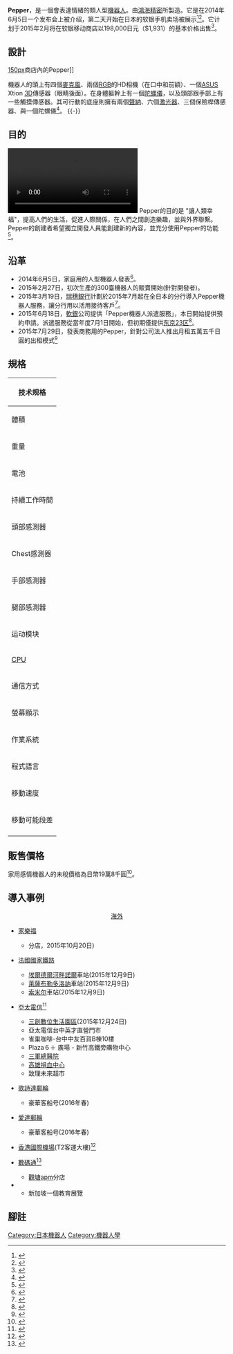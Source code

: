 {{Infobox robot
| name             =Pepper
| logo             =
| logosize         =
| logoalt          =
| image            = SoftBank pepper.JPG
| imagesize        = 
| alt              = Pepper机器人站在零售环境中
| caption          = Pepper
| inventor         = [[Aldebaran_Robotics|Aldebaran Robotics]]
| manufacturer     = 
| country          = 法国<!-- Of design origin and/or manufacture --><br /> 日本
| year_of_creation = 2014 <small>原型</small><!-- Either year of first known prototype, first commercial/operational version, or both, separated by a <br/> -->
| price            =
| type             = 人形机器人<!-- Humanoid, caniform, UAV, UUV, UGV, powered exoskel etc. -->
| purpose          = 技术演示<!-- Combat, recon, medical, search and rescue, technology demonstrator etc. -->
| derived_from     = 
| replaced_by      = 
| current_supplier = [[軟銀|软银手机部门]]
| last_production  = 
| website          ={{URL|www.aldebaran.com/en/a-robots/who-is-pepper}}
}}

'''Pepper'''，是一個會表達情緒的類人型[[機器人|機器人]]。由[[鴻海精密|鴻海精密]]所製造。它是在2014年6月5日一个发布会上被介绍，第二天开始在日本的软银手机卖场被展示<ref>{{Cite web |url=http://www.theverge.com/2014/6/5/5781628/softbank-announces-pepper-robot |title=SoftBank announces emotional robots to staff its stores and watch your baby – {{resize|Pepper will go on sale for under $2,000 in February}} |date=5 June 2014 |website=theverge.com |last=Byford |first=Sam |publisher=[[Vox_Media|Vox Media]] |accessdate=11 June 2014 |archive-date=2016-08-12 |archive-url=https://web.archive.org/web/20160812044006/http://www.theverge.com/2014/6/5/5781628/softbank-announces-pepper-robot |dead-url=no }}</ref><ref>{{Cite news |url=http://www.japantimes.co.jp/news/2014/06/05/business/corporate-business/softbank-unveils-pepper-worlds-first-robot-reads-emotions/#.U5hbI_m1ZbU |title=SoftBank unveils 'historic' robot – Cloud-linked machine reads emotions, can 'learn,' company says |date=5 June 2014 |newspaper=[[The_Japan_Times|The Japan Times]] |last=Nagata |first=Kazuaki |accessdate=11 June 2014 |archive-date=2016-07-23 |archive-url=https://web.archive.org/web/20160723215635/http://www.japantimes.co.jp/news/2014/06/05/business/corporate-business/softbank-unveils-pepper-worlds-first-robot-reads-emotions#.U5hbI_m1ZbU |dead-url=no }}</ref>。它计划于2015年2月将在软银移动商店以198,000日元（$1,931）的基本价格出售<ref>{{Cite web |url=http://www.zdnet.com/softbank-aldebaran-launch-pepper-an-emotional-robot-7000030260/ |title=Softbank, Aldebaran launch Pepper, an emotional robot |date=5 June 2014 |website=zdnet.com |last=Dignan |first=Larry |publisher=[[CBS_Interactive|CBS Interactive]] |accessdate=10 June 2014 |archive-date=2014-12-04 |archive-url=https://web.archive.org/web/20141204162309/http://www.zdnet.com/softbank-aldebaran-launch-pepper-an-emotional-robot-7000030260/ |dead-url=no }}</ref>。

==設計==
[[file:Pepper_humanoid_robot_-_Japan_-_August_2014_.jpg|150px]]商店內的Pepper]]

機器人的頭上有四個[[麥克風|麥克風]]、兩個[[RGB|RGB]]的HD相機（在口中和前額）、一個[[ASUS|ASUS]] Xtion [[三維空間|3D]]傳感器（眼睛後面）。在身體軀幹上有一個[[陀螺儀|陀螺儀]]，以及頭部跟手部上有一些觸摸傳感器。其可行動的底座則擁有兩個[[聲納|聲納]]、六個[[激光器|激光器]]、三個保險桿傳感器、與一個陀螺儀<ref>{{Cite web |url=http://www.aldebaran.com/en/press/press-releases/softbank-mobile-and-aldebaran-unveil-pepper |title=SoftBank Mobile and Aldebaran unveil “Pepper” |date=5 June 2014 |website=aldebaran.com |publisher=[[Aldebaran_Robotics|Aldebaran Robotics]], a division of [[SoftBank_Group|SoftBank Group]] |accessdate=11 June 2014 |deadurl=yes |archiveurl=https://web.archive.org/web/20140609005045/http://www.aldebaran.com/en/press/press-releases/softbank-mobile-and-aldebaran-unveil-pepper |archivedate=2014年6月9日 }}</ref>。
{{-}}

== 目的 ==
[[File:Pepper_dancing_in_the_6+_plaza.webm|thumb]]
Pepper的目的是 "讓人類幸福"，提高人們的生活，促進人際關係，在人們之間創造樂趣，並與外界聯繫。Pepper的創建者希望獨立開發人員能創建新的內容，並充分使用Pepper的功能<ref>{{Cite web |url=https://www.aldebaran.com/en/press/faq-about-pepper |title=FAQ About Pepper |date= |publisher=[[Aldebaran|Aldebaran]] |accessdate=12 February 2015 |deadurl=yes |archiveurl=https://web.archive.org/web/20150212051816/https://www.aldebaran.com/en/press/faq-about-pepper |archivedate=2015年2月12日 }}</ref>。

== 沿革 ==
* 2014年6月5日，家庭用的人型機器人發表<ref>{{cite web |url=http://itpro.nikkeibp.co.jp/article/NEWS/20140605/561963/ |title=ソフトバンク、家庭向けの人型ロボット「Pepper」を2015年2月に発売 |publisher=日経BPネットITpro |date=2014-06-05 |accessdate=2015-02-10 |archive-date=2015-02-09 |archive-url=https://web.archive.org/web/20150209222551/http://itpro.nikkeibp.co.jp/article/NEWS/20140605/561963/ |dead-url=no }}</ref>。
* 2015年2月27日，初次生產的300臺機器人的販賣開始(針對開發者)。
* 2015年3月19日，[[瑞穗銀行|瑞穗銀行]]計劃於2015年7月起在全日本的分行導入Pepper機器人服務，讓分行用以活用接待客戶<ref>{{cite web|url=http://news.mynavi.jp/news/2015/03/19/265/|title=「Pepper」が全国のみずほ銀行に順次導入、店舗での接客に活用|publisher=マイナビニュース|date=2015-03-19|accessdate=2015-03-19|archive-date=2015-03-25|archive-url=https://web.archive.org/web/20150325132059/http://news.mynavi.jp/news/2015/03/19/265/|dead-url=no}}</ref>。
* 2015年6月18日，[[軟銀|軟銀]]公司提供「Pepper機器人派遣服務」，本日開始提供預約申請。派遣服務從當年度7月1日開始，但初期僅提供[[东京23区|东京23区]]<ref>{{cite web|url=http://news.mynavi.jp/news/2015/06/18/556/|title=孫さん僕が助けるよ! ソフトバンクの「Pepper」が時給1500円でバイト開始|publisher=ITmedia|date=2015-6-181|accessdate=2015-08-08|archive-date=2015-08-20|archive-url=https://web.archive.org/web/20150820004101/http://news.mynavi.jp/news/2015/06/18/556/|dead-url=no}}</ref>。
* 2015年7月29日，發表商務用的Pepper，針對公司法人推出月租五萬五千日圓的出租模式<ref>{{cite web|url=http://itpro.nikkeibp.co.jp/atcl/news/15/073002532/|title=ソフトバンク、法人向け人型ロボット「Pepper for Biz」をレンタル提供|publisher=日經新聞社ITpro|date=2015-7-301|accessdate=2015-08-08|archive-date=2015-08-17|archive-url=https://web.archive.org/web/20150817085350/http://itpro.nikkeibp.co.jp/atcl/news/15/073002532/|dead-url=no}}</ref>

== 規格 ==
{| cellpadding="2" cellspacing="0" border="1" cellpadding="2" align="left" class="wikitable"
|-
!bgcolor="#87CEEB" colspan="2"|技术规格
|-
|體積|| 1,210mm×425mm×485mm
|-
|重量||28公斤→ 29公斤<ref>『[[日経産業新聞|日経産業新聞]]』2015年10月12日付デジタル面の記事「ペッパー君、1キロ太る」によると、安全性を高めるためセンサーを増やしたり、部材の強度を上げたりした結果、当初より重くなったという。</ref>
|-
|電池||[[鋰離子電池|鋰離子電池]] 30Ah/795Wh
|-
|持續工作時間||12小時 (當開機後，連續使用到沒電)
|-
|頭部感測器||麥克風 x 4、RGB 相機 x 2、[[ASUS|ASUS]] Xtion 3D傳感器 x 1、觸摸感應器 x 3
|-
|Chest感測器||陀螺儀傳感器 x 1
|-
|手部感測器||觸摸感應器 x 2
|-
|腿部感測器||Sonar sensor x 2、Laser sensor x 6、Bumper sensor x 3、陀螺儀傳感器 x 1
|-
|运动模块||运动角度
头部(2°), 肩部(2°) (L&R), Elbow (2 rotations) (L&R), 手腕(1°)  (L&R), 5个手指 (1°) (L&R), 臀部(2°), 膝盖(1°), 底座 (3°)
20 Motors
|-
|[[CPU|CPU]]|| [[Intel|Intel]] [[Intel_Atom|Atom]] Z530(早期型號)、E3845（一般型號）
|-
|通信方式||[[Wi-Fi|Wi-Fi]]：[[IEEE|IEEE]][[802.11|802.11]]a/b/g/n (2.4GHz/5GHz)<br />[[以太網路|乙太網路]]: port×1(10/100/1000 base T）
|-
|螢幕顯示|| [[LG|LG]] CNS 10.1吋觸摸显示屏
|-
|作業系統||「[[NAOqi|NAOqi]]（ナオキ） OS」
|-
|程式語言||[[NAOqi#Choregraphe|Choregraphe]]、[[C++|C++]]、[[Python|Python]]、[[Java|Java]]
|-
|移動速度||最大{{convert|3|km/h|mph|0}}
|-
|移動可能段差||最大{{convert|1.5|cm|in|1}}
|-
|}
<div style="clear:left"></div>

== 販售價格 ==
家用感情機器人的未稅價格為日幣19萬8千圓<ref>{{Cite news|url=http://jp.techcrunch.com/2014/06/05/jp20140605softbank/|title=ソフトバンク、家庭向け感情ロボット「pepper」を19.8万円で来年2月発売|author=SATORU MASUDA|date=2014-06-05|newspaper=engadget|accessdate=2015-02-27|archive-date=2015-02-14|archive-url=https://web.archive.org/web/20150214060245/http://jp.techcrunch.com/2014/06/05/jp20140605softbank/|dead-url=no}}</ref>。

== 導入事例 ==
<div class="NavFrame" style="clear: both; border:0;">
  <div class="NavHead" style="text-align: center;">[[海外|海外]]</div>
    <div class="NavContent" style="text-align: left;">
*{{Flagicon|FRA}} [[家樂福|家樂福]]　
**{{link-fr|克萊蘇伊|Claye-Souilly}}分店，2015年10月20日)
*{{Flagicon|FRA}} [[法國國家鐵路|法國國家鐵路]]　
**[[埃爾德爾河畔諾爾|埃爾德爾河畔諾爾]]車站(2015年12月9日)
**[[萊薩布勒多洛訥|萊薩布勒多洛訥]]車站(2015年12月9日)
**[[索米尔|索米尔]]車站(2015年12月9日)
*{{Flagicon|ROC}} [[亞太電信|亞太電信]]<ref>{{Cite news|url=http://www.nikkei.com/markets/kaigai/asia.aspx?g=DGXLASFL25HHA_25122015000000|title=台湾株25日、続伸　「ペッパー」登場で亜太電信がストップ高|author=日経新聞|date=2015-12-25|accessdate=2015-12-29|archive-date=2015-12-28|archive-url=https://web.archive.org/web/20151228154054/http://www.nikkei.com/markets/kaigai/asia.aspx?g=DGXLASFL25HHA_25122015000000|dead-url=no}}</ref>
**[[三創數位生活園區|三創數位生活園區]](2015年12月24日)
**亞太電信台中英才直營門市
**雀巢咖啡-台中中友百貨B棟10樓
**Plaza６＋ 廣場 - 新竹高鐵旁購物中心
**[[三軍總醫院|三軍總醫院]]
**[http://www.ks.blood.org.tw/Internet/Kaohsiung/index.aspx 高雄捐血中心]{{Wayback|url=http://www.ks.blood.org.tw/Internet/Kaohsiung/index.aspx |date=20190628014953 }}
**致理未來超市
*{{Flagicon|ITA}} [[歌詩達郵輪|歌詩達郵輪]]　
**豪華客船{{link-en|Costa Diadema|Costa Diadema}}号(2016年春)
*{{Flagicon|DEU}} [[愛達郵輪|愛達郵輪]]　
**豪華客船{{link-ja|Aida Prima|アイーダ・プリマ}}号(2016年春)
*{{flagicon|Hong Kong}} [[香港國際機場|香港國際機場]](T2客運大樓)<ref>{{Cite web|url=http://topick.hket.com/article/1636304/%E6%B8%AF%E6%A9%9F%E5%A0%B4%E5%BC%95%E5%85%A5Pepper%E6%A9%9F%E6%A2%B0%E4%BA%BA|title=港機場引入Pepper機械人 - 香港經濟日報 - TOPick - 新聞 - 社會|accessdate=2017-02-20|work=topick.hket.com|language=en|archive-date=2017-03-12|archive-url=https://web.archive.org/web/20170312051146/http://topick.hket.com/article/1636304/%E6%B8%AF%E6%A9%9F%E5%A0%B4%E5%BC%95%E5%85%A5Pepper%E6%A9%9F%E6%A2%B0%E4%BA%BA|dead-url=no}}</ref>
*{{flagicon|Hong Kong}} [[數碼通|數碼通]]<ref>{{Cite web|url=http://topick.hket.com/article/1661280/SmarTone%E5%BC%95%E5%85%A5%E6%A9%9F%E6%A2%B0%E4%BA%BA%20%E8%B7%B3%E8%88%9E%E6%83%85%E8%A9%B1%E6%B0%B9%E9%96%80%E5%B8%82%E5%AE%A2%E6%88%B6|title=SmarTone引入機械人 跳舞情話氹門市客戶 - 香港經濟日報 - TOPick - 新聞 - 社會|accessdate=2017-02-20|work=topick.hket.com|language=en|archive-date=2017-02-21|archive-url=https://web.archive.org/web/20170221220420/http://topick.hket.com/article/1661280/SmarTone%E5%BC%95%E5%85%A5%E6%A9%9F%E6%A2%B0%E4%BA%BA%20%E8%B7%B3%E8%88%9E%E6%83%85%E8%A9%B1%E6%B0%B9%E9%96%80%E5%B8%82%E5%AE%A2%E6%88%B6|dead-url=no}}</ref>
**[[觀塘|觀塘]][[Apm_(香港)|apm]]分店
*{{Flagicon|新加坡}} 
**新加坡一個教育展覽
 </div>
</div>

== 腳註 ==
{{reflist}}

{{機器人學|state = autocollapse}}
[[Category:日本機器人|Category:日本機器人]]
[[Category:機器人學|Category:機器人學]]